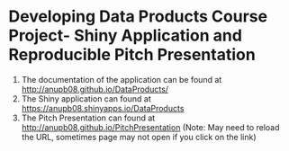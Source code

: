# Developing Data Products Course Project-  Shiny Application and Reproducible Pitch Presentation

1. The documentation of the application can be found at [http://anupb08.github.io/DataProducts/](http://anupb08.github.io/DataProducts/)
2. The  Shiny application can found at [https://anupb08.shinyapps.io/DataProducts](https://anupb08.shinyapps.io/DataProducts)
3. The Pitch Presentation can found at [http://anupb08.github.io/PitchPresentation](http://anupb08.github.io/PitchPresentation#1) (Note: May need to reload the URL, sometimes page may not open if you click on the link) 
